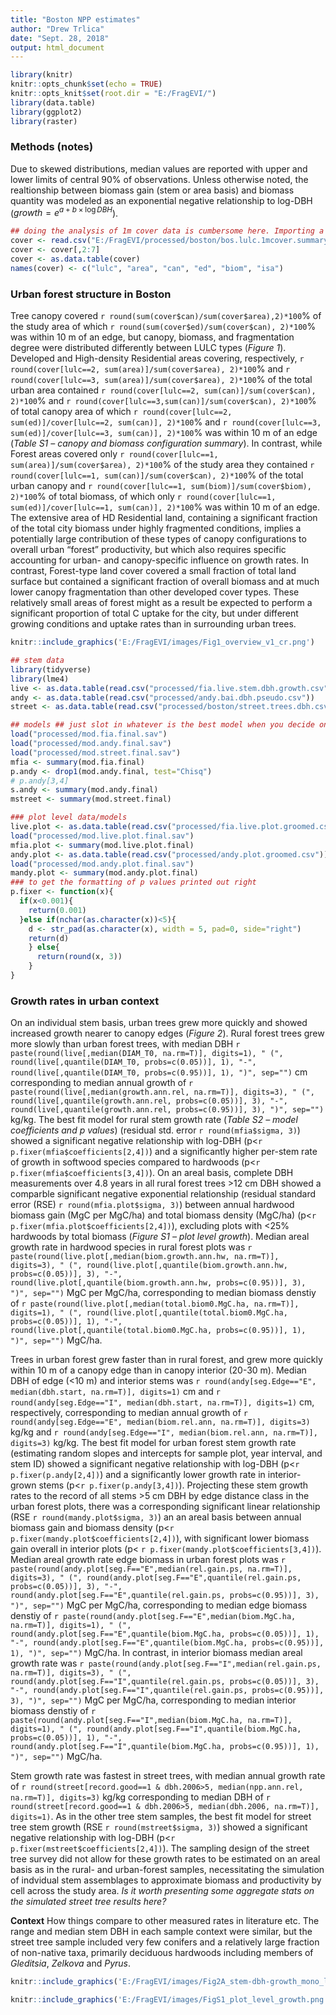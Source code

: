 ```yaml
---
title: "Boston NPP estimates"
author: "Drew Trlica"
date: "Sept. 28, 2018"
output: html_document
---
```


```r
library(knitr)
knitr::opts_chunk$set(echo = TRUE)
knitr::opts_knit$set(root.dir = "E:/FragEVI/")
library(data.table)
library(ggplot2)
library(raster)

```
### Methods (notes)
Due to skewed distributions, median values are reported with upper and lower limits of central 90% of observations.
Unless otherwise noted, the realtionship between biomass gain (stem or area basis) and biomass quantity was modeled as an exponential negative relationship to log-DBH ($growth = e^{a+b \times \log{DBH}}$).



```r
## doing the analysis of 1m cover data is cumbersome here. Importing a summary file from npp_analysis.R instead
cover <- read.csv("E:/FragEVI/processed/boston/bos.lulc.1mcover.summary.csv") ## this is area (ha) sums for different cover by LULC
cover <- cover[,2:7]
cover <- as.data.table(cover)
names(cover) <- c("lulc", "area", "can", "ed", "biom", "isa")

```
### Urban forest structure in Boston
Tree canopy covered `r round(sum(cover$can)/sum(cover$area),2)*100`% of the study area of which `r round(sum(cover$ed)/sum(cover$can), 2)*100`% was within 10 m of an edge, but canopy, biomass, and fragmentation degree were distributed differently between LULC types (*Figure 1*). Developed and High-density Residential areas covering, respectively, `r round(cover[lulc==2, sum(area)]/sum(cover$area), 2)*100`% and `r round(cover[lulc==3, sum(area)]/sum(cover$area), 2)*100`% of the total urban area contained `r round(cover[lulc==2, sum(can)]/sum(cover$can), 2)*100`% and `r round(cover[lulc==3,sum(can)]/sum(cover$can), 2)*100`% of total canopy area of which `r round(cover[lulc==2, sum(ed)]/cover[lulc==2, sum(can)], 2)*100`% and `r round(cover[lulc==3, sum(ed)]/cover[lulc==3, sum(can)], 2)*100`% was within 10 m of an edge (*Table S1 -- canopy and biomass configuration summary*). In contrast, while Forest areas covered only `r round(cover[lulc==1, sum(area)]/sum(cover$area), 2)*100`% of the study area they contained `r round(cover[lulc==1, sum(can)]/sum(cover$can), 2)*100`% of the total urban canopy and `r round(cover[lulc==1, sum(biom)]/sum(cover$biom), 2)*100`% of total biomass, of which only `r round(cover[lulc==1, sum(ed)]/cover[lulc==1, sum(can)], 2)*100`% was within 10 m of an edge. The extensive area of HD Residential land, containing a significant fraction of the total city biomass under highly fragmented conditions, implies a potentially large contribution of these types of canopy configurations to overall urban "forest" productivity, but which also requires specific accounting for urban- and canopy-specific influence on growth rates. In contrast, Forest-type land cover covered a small fraction of total land surface but contained a significant fraction of overall biomass and at much lower canopy fragmentation than other developed cover types. These relatively small areas of forest might as a result be expected to perform a significant proportion of total C uptake for the city, but under different growing conditions and uptake rates than in surrounding urban trees.
```r
knitr::include_graphics('E:/FragEVI/images/Fig1_overview_v1_cr.png')
```

```r
## stem data
library(tidyverse)
library(lme4)
live <- as.data.table(read.csv("processed/fia.live.stem.dbh.growth.csv"))
andy <- as.data.table(read.csv("processed/andy.bai.dbh.pseudo.csv"))
street <- as.data.table(read.csv("processed/boston/street.trees.dbh.csv"))

## models ## just slot in whatever is the best model when you decide on it
load("processed/mod.fia.final.sav")
load("processed/mod.andy.final.sav")
load("processed/mod.street.final.sav")
mfia <- summary(mod.fia.final)
p.andy <- drop1(mod.andy.final, test="Chisq")
# p.andy[3,4]
s.andy <- summary(mod.andy.final)
mstreet <- summary(mod.street.final)

### plot level data/models
live.plot <- as.data.table(read.csv("processed/fia.live.plot.groomed.csv"))
load("processed/mod.live.plot.final.sav")
mfia.plot <- summary(mod.live.plot.final)
andy.plot <- as.data.table(read.csv("processed/andy.plot.groomed.csv"))
load("processed/mod.andy.plot.final.sav")
mandy.plot <- summary(mod.andy.plot.final)
### to get the formatting of p values printed out right
p.fixer <- function(x){
  if(x<0.001){
    return(0.001)
  }else if(nchar(as.character(x))<5){
    d <- str_pad(as.character(x), width = 5, pad=0, side="right")
    return(d)
    } else{
      return(round(x, 3))
    }
}
```

### Growth rates in urban context
On an individual stem basis, urban trees grew more quickly and showed increased growth nearer to canopy edges (*Figure 2*). Rural forest trees grew more slowly than urban forest trees, with median DBH `r paste(round(live[,median(DIAM_T0, na.rm=T)], digits=1), " (", round(live[,quantile(DIAM_T0, probs=c(0.05))], 1), "-", round(live[,quantile(DIAM_T0, probs=c(0.95))], 1), ")", sep="")` cm corresponding to median annual growth of `r paste(round(live[,median(growth.ann.rel, na.rm=T)], digits=3), " (", round(live[,quantile(growth.ann.rel, probs=c(0.05))], 3), "-", round(live[,quantile(growth.ann.rel, probs=c(0.95))], 3), ")", sep="")` kg/kg. The best fit model for rural stem growth rate (*Table S2 -- model coefficients and p values*) (residual std. error `r round(mfia$sigma, 3)`) showed a significant negative relationship with log-DBH (p<`r p.fixer(mfia$coefficients[2,4])`) and a significantly higher per-stem rate of growth in softwood species compared to hardwoods (p<`r p.fixer(mfia$coefficients[3,4])`). On an areal basis, complete DBH measurements over 4.8 years in all rural forest trees >12 cm DBH showed a comparble significant negative exponential relationship (residual standard error (RSE) `r round(mfia.plot$sigma, 3)`) between annual hardwood biomass gain (MgC per MgC/ha) and total biomass density (MgC/ha) (p<`r p.fixer(mfia.plot$coefficients[2,4])`), excluding plots with <25% hardwoods by total biomass (*Figure S1 -- plot level growth*). Median areal growth rate in hardwood species in rural forest plots was `r paste(round(live.plot[,median(biom.growth.ann.hw, na.rm=T)], digits=3), " (", round(live.plot[,quantile(biom.growth.ann.hw, probs=c(0.05))], 3), "-", round(live.plot[,quantile(biom.growth.ann.hw, probs=c(0.95))], 3), ")", sep="")` MgC per MgC/ha, corresponding to median biomass denstiy of `r paste(round(live.plot[,median(total.biom0.MgC.ha, na.rm=T)], digits=1), " (", round(live.plot[,quantile(total.biom0.MgC.ha, probs=c(0.05))], 1), "-", round(live.plot[,quantile(total.biom0.MgC.ha, probs=c(0.95))], 1), ")", sep="")` MgC/ha.

Trees in urban forest grew faster than in rural forest, and grew more quickly within 10 m of a canopy edge than in canopy interior (20-30 m). Median DBH of edge (<10 m) and interior stems was `r round(andy[seg.Edge=="E", median(dbh.start, na.rm=T)], digits=1)` cm and `r round(andy[seg.Edge=="I", median(dbh.start, na.rm=T)], digits=1)` cm, respectively, corresponding to median annual growth of `r round(andy[seg.Edge=="E", median(biom.rel.ann, na.rm=T)], digits=3)` kg/kg and `r round(andy[seg.Edge=="I", median(biom.rel.ann, na.rm=T)], digits=3)` kg/kg. The best fit model for urban forest stem growth rate (estimating random slopes and intercepts for sample plot, year interval, and stem ID) showed a significant negative relationship with log-DBH (p<`r p.fixer(p.andy[2,4])`) and a significantly lower growth rate in interior-grown stems (p<`r p.fixer(p.andy[3,4])`). Projecting these stem growth rates to the record of all stems >5 cm DBH by edge distance class in the urban forest plots, there was a corresponding significant linear relationship (RSE `r round(mandy.plot$sigma, 3)`) an an areal basis between annual biomass gain and biomass density (p<`r p.fixer(mandy.plot$coefficients[2,4])`), with significant lower biomass gain overall in interior plots (p< `r p.fixer(mandy.plot$coefficients[3,4])`). Median areal growth rate edge biomass in urban forest plots was `r paste(round(andy.plot[seg.F=="E",median(rel.gain.ps, na.rm=T)], digits=3), " (", round(andy.plot[seg.F=="E",quantile(rel.gain.ps, probs=c(0.05))], 3), "-", round(andy.plot[seg.F=="E",quantile(rel.gain.ps, probs=c(0.95))], 3), ")", sep="")` MgC per MgC/ha, corresponding to median edge biomass denstiy of `r paste(round(andy.plot[seg.F=="E",median(biom.MgC.ha, na.rm=T)], digits=1), " (", round(andy.plot[seg.F=="E",quantile(biom.MgC.ha, probs=c(0.05))], 1), "-", round(andy.plot[seg.F=="E",quantile(biom.MgC.ha, probs=c(0.95))], 1), ")", sep="")` MgC/ha. In contrast, in interior biomass median areal growth rate was `r paste(round(andy.plot[seg.F=="I",median(rel.gain.ps, na.rm=T)], digits=3), " (", round(andy.plot[seg.F=="I",quantile(rel.gain.ps, probs=c(0.05))], 3), "-", round(andy.plot[seg.F=="I",quantile(rel.gain.ps, probs=c(0.95))], 3), ")", sep="")` MgC per MgC/ha, corresponding to median interior biomass denstiy of `r paste(round(andy.plot[seg.F=="I",median(biom.MgC.ha, na.rm=T)], digits=1), " (", round(andy.plot[seg.F=="I",quantile(biom.MgC.ha, probs=c(0.05))], 1), "-", round(andy.plot[seg.F=="I",quantile(biom.MgC.ha, probs=c(0.95))], 1), ")", sep="")` MgC/ha.

Stem growth rate was fastest in street trees, with median annual growth rate of `r round(street[record.good==1 & dbh.2006>5, median(npp.ann.rel, na.rm=T)], digits=3)` kg/kg corresponding to median DBH of `r round(street[record.good==1 & dbh.2006>5, median(dbh.2006, na.rm=T)], digits=1)`. As in the other tree stem samples, the best fit model for street tree stem growth (RSE `r round(mstreet$sigma, 3)`) showed a significant negative relationship with log-DBH (p<`r p.fixer(mstreet$coefficients[2,4])`). The sampling design of the street tree survey did not allow for these growth rates to be estimated on an areal basis as in the rural- and urban-forest samples, necessitating the simulation of indvidual stem assemblages to approximate biomass and productivity by cell across the study area. *Is it worth presenting some aggregate stats on the simulated street tree results here?*

**Context** How things compare to other measured rates in literature etc. The range and median stem DBH in each sample context were similar, but the street tree sample included very few conifers and a relatively large fraction of non-native taxa, primarily deciduous hardwoods including members of *Gleditsia*, *Zelkova* and *Pyrus*.

```r
knitr::include_graphics('E:/FragEVI/images/Fig2A_stem-dbh-growth_mono_logxform.png')
```

```r
knitr::include_graphics('E:/FragEVI/images/FigS1_plot_level_growth.png')
```


